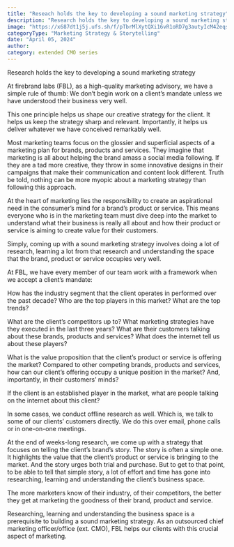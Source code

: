 ```yaml
---
title: "Reseach holds the key to developing a sound marketing strategy"
description: "Research holds the key to developing a sound marketing strategy"
image: "https://x687dt1j5j.ufs.sh/f/pTbrMlXytQXi16vR1oRD7g3autyIcM42eqsf6Vb5PvXwEiWU"
categoryType: "Marketing Strategy & Storytelling"
date: "April 05, 2024"
author:
category: extended CMO series
---
```


Research holds the key to developing a sound marketing strategy

At firebrand labs (FBL), as a high-quality marketing advisory, we have a simple rule of thumb: We don’t begin work on a client’s mandate unless we have understood their business very well.

This one principle helps us shape our creative strategy for the client. It helps us keep the strategy sharp and relevant. Importantly, it helps us deliver whatever we have conceived remarkably well.

Most marketing teams focus on the glossier and superficial aspects of a marketing plan for brands, products and services. They imagine that marketing is all about helping the brand amass a social media following. If they are a tad more creative, they throw in some innovative designs in their campaigns that make their communication and content look different. Truth be told, nothing can be more myopic about a marketing strategy than following this approach.

At the heart of marketing lies the responsibility to create an aspirational need in the consumer’s mind for a brand’s product or service. This means everyone who is in the marketing team must dive deep into the market to understand what their business is really all about and how their product or service is aiming to create value for their customers.

Simply, coming up with a sound marketing strategy involves doing a lot of research, learning a lot from that research and understanding the space that the brand, product or service occupies very well.

At FBL, we have every member of our team work with a framework when we
accept a client’s mandate:

How has the industry segment that the client operates in performed over the past decade? Who are the top players in this market? What are the top trends?

What are the client’s competitors up to? What marketing strategies have they executed in the last three years? What are their customers talking about these brands, products and services? What does the internet tell us about these players?

What is the value proposition that the client’s product or service is offering the market? Compared to other competing brands, products and services, how can our client’s offering occupy a unique position in the market? And, importantly, in their customers’ minds?

If the client is an established player in the market, what are people talking on the internet about this client?

In some cases, we conduct offline research as well. Which is, we talk to some of our clients’ customers directly. We do this over email, phone calls or in one-on-one meetings.

At the end of weeks-long research, we come up with a strategy that focuses on telling the client’s brand’s story. The story is often a simple one. It highlights the value that the client’s product or service is bringing to the market. And the story urges both trial and purchase. But to get to that point, to be able to tell that simple story, a lot of effort and time has gone into researching, learning and understanding the client’s business space.

The more marketers know of their industry, of their competitors, the better they get at marketing the goodness of their brand, product and service.

Researching, learning and understanding the business space is a prerequisite to building a sound marketing strategy. As an outsourced chief marketing officer/office (ext. CMO), FBL helps our clients with this crucial aspect of marketing.
